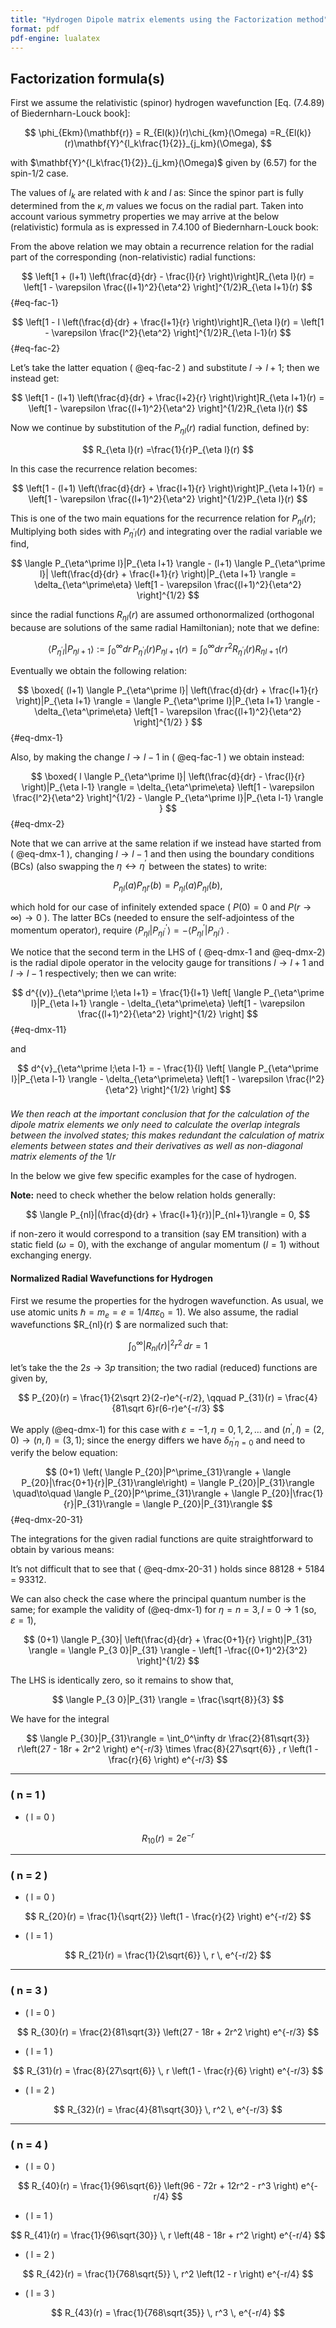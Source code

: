 ```yaml
---
title: "Hydrogen Dipole matrix elements using the Factorization method"
format: pdf
pdf-engine: lualatex
---
```


## Factorization formula(s)

First we assume the relativistic (spinor) hydrogen wavefunction \[Eq. (7.4.89) of Biedernharn-Louck book\]:

$$
\phi_{Ekm}(\mathbf{r)} = R_{El(k)}(r)\chi_{km}(\Omega) =R_{El(k)}(r)\mathbf{Y}^{l_k\frac{1}{2}}_{j_km}(\Omega),
$$

with $\mathbf{Y}^{l_k\frac{1}{2}}_{j_km}(\Omega)$ given by (6.57) for the spin-1/2 case.

The values of $l_k$ are related with $k$ and $l$ as: 
\begin{align} 
\kappa > 0  & \quad\to\quad 
\begin{cases} 
l(\kappa) & = \kappa = l
\\
l(-\kappa) & = \kappa -1 = l - 1 
\end{cases} 
\\ 
  \kappa < 0 & \quad\to\quad 
\begin{cases} 
l(\kappa) & = -\kappa - 1 = l 
\\ 
l(-\kappa) & = -\kappa = l + 1 
\end{cases}
\end{align}
Since the spinor part is fully determined from the $\kappa, m$ values we focus on the radial part. Taken into account various symmetry properties we may arrive at the below (relativistic) formula as is expressed in 7.4.100 of Biedernharn-Louck book: \begin{align}
&\left[1 - \kappa \left(\frac{d}{dr} + \frac{k+1}{r} \right)\right] R_{\eta l(\kappa)}(r)  = 
\left[1 - \varepsilon \frac{k^2}{\eta^2} \right]^{1/2}R_{\eta l(-\kappa)}(r) 
 \\ 
 &
 \\
\eta &= 
\begin{cases} 
n = 1,2,\cdots, & E = -1/n^2 < 0,\quad \varepsilon = +1 
\\ 
1, & E = 0, \quad \varepsilon = 0 
\\ 
\frac{1}{k} > 0 & E = k^2> 0, 
\quad \varepsilon = -1 
\end{cases}
\end{align}

From the above relation we may obtain a recurrence relation for the radial part of the corresponding (non-relativistic) radial functions:

$$
\left[1 + (l+1) \left(\frac{d}{dr} - \frac{l}{r} \right)\right]R_{\eta l}(r)  =
\left[1 - \varepsilon \frac{(l+1)^2}{\eta^2} \right]^{1/2}R_{\eta l+1}(r)
$$ {#eq-fac-1}

$$
\left[1 - l \left(\frac{d}{dr} + \frac{l+1}{r} \right)\right]R_{\eta l}(r)  =
\left[1 - \varepsilon \frac{l^2}{\eta^2} \right]^{1/2}R_{\eta l-1}(r)
$$ {#eq-fac-2}

Let's take the latter equation ( @eq-fac-2 ) and substitute $l\to l+1$; then we instead get:

$$
\left[1 - (l+1) \left(\frac{d}{dr} + \frac{l+2}{r} \right)\right]R_{\eta l+1}(r)  =
\left[1 - \varepsilon \frac{(l+1)^2}{\eta^2} \right]^{1/2}R_{\eta l}(r)
$$

Now we continue by substitution of the $P_{\eta l}(r)$ radial function, defined by:

$$
R_{\eta l}(r) =\frac{1}{r}P_{\eta l}(r)
$$

In this case the recurrence relation becomes:

$$
\left[1 - (l+1) \left(\frac{d}{dr} + \frac{l+1}{r} \right)\right]P_{\eta l+1}(r)  =
\left[1 - \varepsilon \frac{(l+1)^2}{\eta^2} \right]^{1/2}P_{\eta l}(r)
$$

This is one of the two main equations for the recurrence relation for $P_{\eta l}(r)$; Multiplying both sides with $P_{\eta^\prime l}(r)$ and integrating over the radial variable we find,

$$
\langle P_{\eta^\prime l}|P_{\eta l+1} \rangle - (l+1)  \langle P_{\eta^\prime l}| \left(\frac{d}{dr} + \frac{l+1}{r} \right)|P_{\eta l+1} \rangle = \delta_{\eta^\prime\eta} \left[1 - \varepsilon \frac{(l+1)^2}{\eta^2} \right]^{1/2}
$$

since the radial functions $R_{\eta l}(r)$ are assumed orthonormalized (orthogonal because are solutions of the same radial Hamiltonian); note that we define:

$$
\langle P_{\eta^\prime l}|P_{\eta l+1} \rangle :=
\int_0^\infty dr\, P_{\eta^\prime l}(r)P_{\eta l+1}(r) =  \int_0^\infty dr\, r^2 R_{\eta^\prime l}(r)R_{\eta l+1}(r)
$$

Eventually we obtain the following relation:

$$
\boxed{
(l+1)  \langle P_{\eta^\prime l}| \left(\frac{d}{dr} + \frac{l+1}{r} \right)|P_{\eta l+1} \rangle = 
\langle P_{\eta^\prime l}|P_{\eta l+1} \rangle -
\delta_{\eta^\prime\eta} \left[1 - \varepsilon \frac{(l+1)^2}{\eta^2} \right]^{1/2}
}
$$ {#eq-dmx-1}

Also, by making the change $l\to l-1$ in ( @eq-fac-1 ) we obtain instead:

$$
\boxed{
l \langle P_{\eta^\prime l}| \left(\frac{d}{dr} - \frac{l}{r} \right)|P_{\eta l-1} \rangle = 
\delta_{\eta^\prime\eta} \left[1 - \varepsilon \frac{l^2}{\eta^2} \right]^{1/2} - \langle P_{\eta^\prime l}|P_{\eta l-1} \rangle 
}
$$ {#eq-dmx-2}

Note that we can arrive at the same relation if we instead have started from ( @eq-dmx-1 ), changing $l\to l-1$ and then using the boundary conditions (BCs) (also swapping the $\eta \leftrightarrow \eta^\prime$ between the states) to write:

$$
P_{\eta l}(a)P_{\eta l'}(b) = P_{\eta l}(a) P_{\eta l}(b),
$$

which hold for our case of infinitely extended space ( $P(0) = 0$ and $P(r\to\infty) \to 0$ ). The latter BCs (needed to ensure the self-adjointess of the momentum operator), require $\langle P_{\eta l}|P^\prime_{\eta l^\prime}\rangle = -\langle P^\prime_{\eta l}|P_{\eta l^\prime}\rangle$ .

We notice that the second term in the LHS of ( @eq-dmx-1 and @eq-dmx-2) is the radial dipole operator in the velocity gauge for transitions $l\to l+1$ and $l\to l-1$ respectively; then we can write:

$$
d^{(v)}_{\eta^\prime l;\eta l+1} = \frac{1}{l+1}
\left[
\langle P_{\eta^\prime l}|P_{\eta l+1} \rangle - \delta_{\eta^\prime\eta} \left[1 - \varepsilon \frac{(l+1)^2}{\eta^2} \right]^{1/2}
\right]
$$ {#eq-dmx-11}

and

$$
d^{v}_{\eta^\prime l;\eta l-1} = - \frac{1}{l}
\left[ \langle P_{\eta^\prime l}|P_{\eta l-1} \rangle -
\delta_{\eta^\prime\eta} \left[1 - \varepsilon \frac{l^2}{\eta^2} \right]^{1/2}  
\right]
$$

### 

*We then reach at the important conclusion that for the calculation of the dipole matrix elements we only need to calculate the overlap integrals between the involved states; this makes redundant the calculation of matrix elements between states and their derivatives as well as non-diagonal matrix elements of the* $1/r$

In the below we give few specific examples for the case of hydrogen.

**Note:** need to check whether the below relation holds generally:

$$
\langle P_{nl}|(\frac{d}{dr} + \frac{l+1}{r})|P_{nl+1}\rangle = 0, 
$$

if non-zero it would correspond to a transition (say EM transition) with a static field ($\omega = 0$), with the exchange of angular momentum $(l=1)$ without exchanging energy.

#### Normalized Radial Wavefunctions for Hydrogen

First we resume the properties for the hydrogen wavefunction. As usual, we use atomic units $\hbar=m_e=e=1/4\pi\varepsilon_0=1)$. We also assume, the radial wavefunctions \$R\_{nl}(r) \$ are normalized such that:

$$
\int_0^\infty |R_{nl}(r)|^2 r^2 \, dr = 1
$$

let's take the the $2s \to 3p$ transition; the two radial (reduced) functions are given by,

$$
P_{20}(r) = \frac{1}{2\sqrt 2}(2-r)e^{-r/2}, \qquad P_{31}(r) = \frac{4}{81\sqrt 6}r(6-r)e^{-r/3}
$$

We apply (@eq-dmx-1) for this case with $\varepsilon = - 1, \eta = 0,1,2,\dots$ and $(n^\prime,l)=(2,0) \to (n,l) = (3,1)$; since the energy differs we have $\delta_{\eta^\prime\eta=0}$ and need to verify the below equation:

$$
(0+1) \left( \langle P_{20}|P^\prime_{31}\rangle +  \langle P_{20}|\frac{0+1}{r}|P_{31}\rangle\right) 
= \langle P_{20}|P_{31}\rangle
\quad\to\quad 
\langle P_{20}|P^\prime_{31}\rangle +  \langle P_{20}|\frac{1}{r}|P_{31}\rangle = \langle P_{20}|P_{31}\rangle
$$ {#eq-dmx-20-31}

The integrations for the given radial functions are quite straightforward to obtain by various means:
\begin{align}
\langle P_{20}|P^\prime_{31}\rangle &= \frac{88128}{3125} \times \frac{1}{2\sqrt 2} \times\frac{4}{81\sqrt 6}
\\
\langle P_{20}|\frac{1}{r}|P_{31}\rangle &= \frac{5184}{3125} \times \frac{1}{2\sqrt 2} \times\frac{4}{81\sqrt 6}
\\
\langle P_{20}|P_{31}\rangle &= \frac{93312}{3125} \times \frac{1}{2\sqrt 2} \times\frac{4}{81\sqrt 6}
\end{align}

It's not difficult that to see that ( @eq-dmx-20-31 ) holds since 88128 + 5184 = 93312.

We can also check the case where the principal quantum number is the same; for example the validity of (@eq-dmx-1) for $\eta = n=3, l=0\to1$ (so, $\varepsilon = 1$),

$$
(0+1)  \langle P_{30}| \left(\frac{d}{dr} + \frac{0+1}{r} \right)|P_{31} \rangle = 
\langle P_{3 0}|P_{31} \rangle - \left[1 -\frac{(0+1)^2}{3^2} \right]^{1/2}
$$

The LHS is identically zero, so it remains to show that,

$$
\langle P_{3 0}|P_{31} \rangle = \frac{\sqrt{8}}{3}
$$

We have for the integral

$$
\langle P_{30}|P_{31}\rangle = \int_0^\infty dr \frac{2}{81\sqrt{3}} r\left(27 - 18r + 2r^2 \right) e^{-r/3} \times \frac{8}{27\sqrt{6}} , r \left(1 - \frac{r}{6} \right) e^{-r/3} 
$$

------------------------------------------------------------------------

### ( n = 1 )

-   ( l = 0 )

$$
R_{10}(r) = 2 e^{-r}
$$

------------------------------------------------------------------------

### ( n = 2 )

-   ( l = 0 )

$$
R_{20}(r) = \frac{1}{\sqrt{2}} \left(1 - \frac{r}{2} \right) e^{-r/2}
$$

-   ( l = 1 )

$$
R_{21}(r) = \frac{1}{2\sqrt{6}} \, r \, e^{-r/2}
$$

------------------------------------------------------------------------

### ( n = 3 )

-   ( l = 0 )

$$
R_{30}(r) = \frac{2}{81\sqrt{3}} \left(27 - 18r + 2r^2 \right) e^{-r/3}
$$

-   ( l = 1 )

$$
R_{31}(r) = \frac{8}{27\sqrt{6}} \, r \left(1 - \frac{r}{6} \right) e^{-r/3}
$$

-   ( l = 2 )

$$
R_{32}(r) = \frac{4}{81\sqrt{30}} \, r^2 \, e^{-r/3}
$$

------------------------------------------------------------------------

### ( n = 4 )

-   ( l = 0 )

$$
R_{40}(r) = \frac{1}{96\sqrt{6}} \left(96 - 72r + 12r^2 - r^3 \right) e^{-r/4}
$$

-   ( l = 1 )

$$
R_{41}(r) = \frac{1}{96\sqrt{30}} \, r \left(48 - 18r + r^2 \right) e^{-r/4}
$$

-   ( l = 2 )

$$
R_{42}(r) = \frac{1}{768\sqrt{5}} \, r^2 \left(12 - r \right) e^{-r/4}
$$

-   ( l = 3 )

$$
R_{43}(r) = \frac{1}{768\sqrt{35}} \, r^3 \, e^{-r/4}
$$
